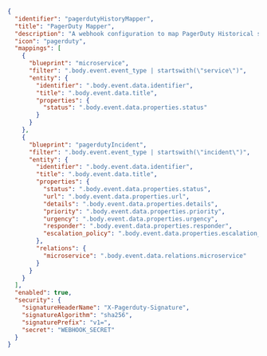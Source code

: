 ```json showLineNumbers
{
  "identifier": "pagerdutyHistoryMapper",
  "title": "PagerDuty Mapper",
  "description": "A webhook configuration to map PagerDuty Historical services and its related incidents to Port",
  "icon": "pagerduty",
  "mappings": [
    {
      "blueprint": "microservice",
      "filter": ".body.event.event_type | startswith(\"service\")",
      "entity": {
        "identifier": ".body.event.data.identifier",
        "title": ".body.event.data.title",
        "properties": {
          "status": ".body.event.data.properties.status"
        }
      }
    },
    {
      "blueprint": "pagerdutyIncident",
      "filter": ".body.event.event_type | startswith(\"incident\")",
      "entity": {
        "identifier": ".body.event.data.identifier",
        "title": ".body.event.data.title",
        "properties": {
          "status": ".body.event.data.properties.status",
          "url": ".body.event.data.properties.url",
          "details": ".body.event.data.properties.details",
          "priority": ".body.event.data.properties.priority",
          "urgency": ".body.event.data.properties.urgency",
          "responder": ".body.event.data.properties.responder",
          "escalation_policy": ".body.event.data.properties.escalation_policy"
        },
        "relations": {
          "microservice": ".body.event.data.relations.microservice"
        }
      }
    }
  ],
  "enabled": true,
  "security": {
    "signatureHeaderName": "X-Pagerduty-Signature",
    "signatureAlgorithm": "sha256",
    "signaturePrefix": "v1=",
    "secret": "WEBHOOK_SECRET"
  }
}
```
